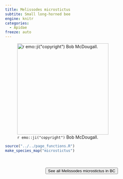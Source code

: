 ```yaml
---
title: Melissodes microstictus
subtite: Small long-horned bee
engine: knitr
categories:
  - Apidae
freeze: auto
---
```

![`r emo::ji("copyright")` Bob McDougall.](https://inaturalist-open-data.s3.amazonaws.com/photos/304920524/large.jpeg){height=300}





```r
source("../../page_functions.R")
make_species_map("microstictus")
```
<br><br>
<center>


<a href="https://inaturalist.ca/observations?place_id=7085&subview=map&taxon_id=747170"><button type="button" class="btn btn-secondary">See all Melissodes microstictus in BC <i class="fa-solid fa-arrow-up-right-from-square"></i> </button></a>
</center>

